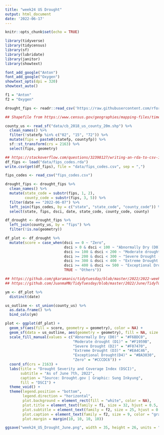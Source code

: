 ```yaml
---
title: "week24 US Drought"
output: html_document
date: '2022-06-17'
---
```


```r
knitr::opts_chunk$set(echo = TRUE)
```

```r
library(tidyverse)
library(tidycensus)
library(sf)
library(lubridate)
library(janitor)
library(showtext)

font_add_google("Anton")
font_add_google("Oxygen")
showtext_opts(dpi = 320)
showtext_auto()

f1 = "Anton"
f2 = "Oxygen"
```

```r
drought_fips <- readr::read_csv('https://raw.githubusercontent.com/rfordatascience/tidytuesday/master/data/2022/2022-06-14/drought-fips.csv')
```

```r
## Shapefile from https://www.census.gov/geographies/mapping-files/time-series/geo/carto-boundary-file.html

county_us <- read_sf("data/cb_2018_us_county_20m.shp") %>% 
  clean_names() %>% 
  filter(!statefp %in% c("02", "15", "72")) %>% 
  mutate(fips = paste0(statefp, countyfp)) %>% 
  sf::st_transform(crs = 2163) %>% 
  select(fips, geometry)

## https://stackoverflow.com/questions/32398127/writing-an-rda-to-csv-in-r
df_fips <- load("data/fips_codes.rda")
write.csv(get(df_fips), file = "data/fips_codes.csv", sep = ",")

fips_codes <- read_csv("fips_codes.csv")

drought_fips <- drought_fips %>% 
  clean_names() %>% 
  mutate(state_code = substr(fips, 1, 2),
         county_code = substr(fips, 3, 5)) %>% 
  filter(date == "2022-06-07") %>% 
  left_join(fips_codes, by = c("state", "state_code", "county_code")) %>% 
  select(state, fips, dsci, date, state_code, county_code, county)

df_drought <- drought_fips %>% 
  left_join(county_us, by = "fips") %>% 
  filter(!is.na(geometry))

df_plot <- df_drought %>% 
  mutate(score = case_when(dsci == 0 ~ "Zero",
                           dsci > 0 & dsci < 100 ~ "Abnormally Dry (D0)",
                           dsci >= 100 & dsci < 200 ~ "Moderate drought (D1)",
                           dsci >= 200 & dsci < 300 ~ "Severe Drought (D2)",
                           dsci >= 300 & dsci < 400 ~ "Extreme Drought (D3)",
                           dsci >= 400 & dsci <= 500 ~ "Exceptional Drought(D4)",
                           TRUE ~ "Others"))
```

```r
## https://github.com/gkaramanis/tidytuesday/blob/master/2022/2022-week_24/drought.R
## https://github.com/JuanmaMN/TidyTuesday/blob/master/2022/June/TidyTuesday_14th_June_2022.R

ym <- df_plot %>% 
  distinct(date)

us_outline <- st_union(county_us) %>% 
  as.data.frame() %>% 
  bind_cols(ym)

plot <- ggplot(df_plot) +
  geom_sf(aes(fill = score, geometry = geometry), color = NA) +
  geom_sf(data = us_outline, aes(geometry = geometry), fill = NA, size = 0.25) +
  scale_fill_manual(values = c("Abnormally Dry (D0)" = "#F6BDC0",
                               "Moderate drought (D1)" = "#F1959B",
                               "Severe Drought (D2)" = "#F07470",
                               "Extreme Drought (D3)" = "#EA4C46",
                               "Exceptional Drought(D4)" = "#BA3030",
                               "Zero" = "#CCCDC6")) +
  coord_sf(crs = 2163) +
  labs(title = "Drought Severity and Coverage Index (DSCI)",
       subtitle = "As of June 7th, 2022",
       caption = "Source: Drought.gov | Graphic: Sung Inkyung",
       fill = "DSCI") +
  theme_void() +
  theme(legend.position = "bottom",
        legend.direction = "horizontal",
        plot.background = element_rect(fill = "white", color = NA),
        plot.title = element_text(family = f1, size = 32, hjust = 0.5, margin = margin(b = 9)),
        plot.subtitle = element_text(family = f2, size = 25, hjust = 0.5, margin = margin(b = 15)),
        plot.caption = element_text(family = f2, size = 9, color = "gray45"),
        plot.margin = margin(10, 10, 10, 10))

ggsave("week24_US_Drought_June.png", width = 35, height = 26, units = "cm")
```
